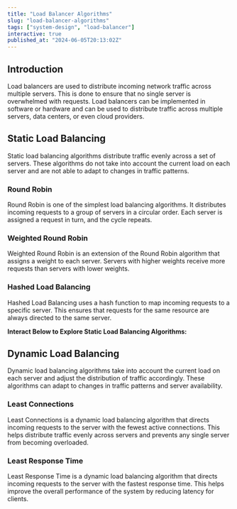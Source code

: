 ```yaml
---
title: "Load Balancer Algorithms"
slug: "load-balancer-algorithms"
tags: ["system-design", "load-balancer"]
interactive: true
published_at: "2024-06-05T20:13:02Z"
---
```


## Introduction

Load balancers are used to distribute incoming network traffic across multiple servers. This is done to ensure that no single server is overwhelmed with requests. Load balancers can be implemented in software or hardware and can be used to distribute traffic across multiple servers, data centers, or even cloud providers.

## Static Load Balancing

Static load balancing algorithms distribute traffic evenly across a set of servers. These algorithms do not take into account the current load on each server and are not able to adapt to changes in traffic patterns.

### Round Robin

Round Robin is one of the simplest load balancing algorithms. It distributes incoming requests to a group of servers in a circular order. Each server is assigned a request in turn, and the cycle repeats.

### Weighted Round Robin

Weighted Round Robin is an extension of the Round Robin algorithm that assigns a weight to each server. Servers with higher weights receive more requests than servers with lower weights.

### Hashed Load Balancing

Hashed Load Balancing uses a hash function to map incoming requests to a specific server. This ensures that requests for the same resource are always directed to the same server.

**Interact Below to Explore Static Load Balancing Algorithms:**

<LoadBalancerDemo />

## Dynamic Load Balancing

Dynamic load balancing algorithms take into account the current load on each server and adjust the distribution of traffic accordingly. These algorithms can adapt to changes in traffic patterns and server availability.

### Least Connections

Least Connections is a dynamic load balancing algorithm that directs incoming requests to the server with the fewest active connections. This helps distribute traffic evenly across servers and prevents any single server from becoming overloaded.

### Least Response Time

Least Response Time is a dynamic load balancing algorithm that directs incoming requests to the server with the fastest response time. This helps improve the overall performance of the system by reducing latency for clients.
